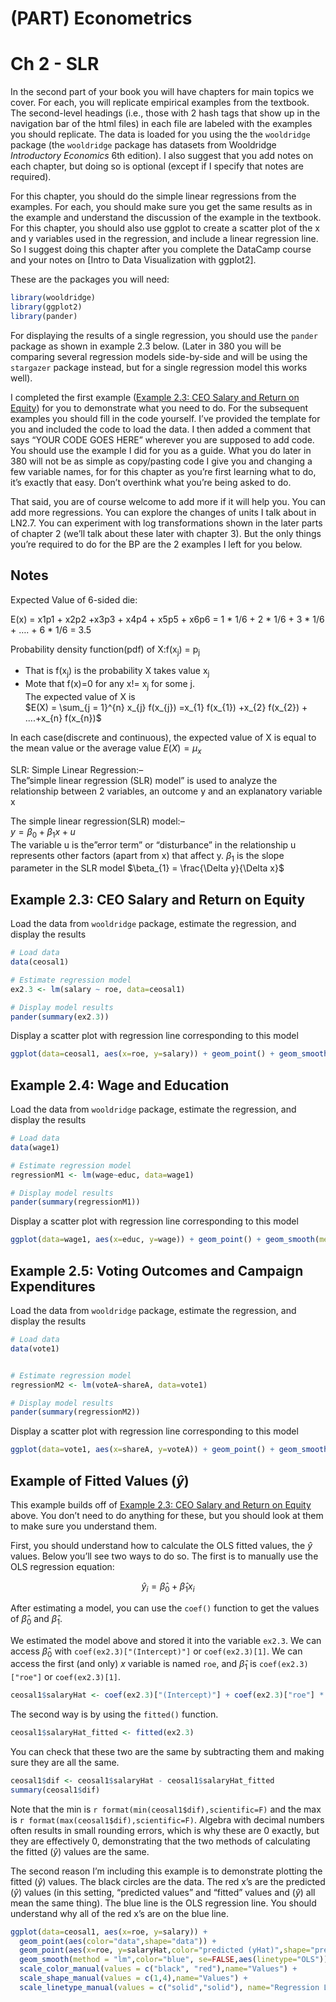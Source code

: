 # (PART) Econometrics {-} 

# Ch 2 - SLR

In the second part of your book you will have chapters for main topics we cover. For each, you will replicate empirical examples from the textbook. The second-level headings (i.e., those with 2 hash tags that show up in the navigation bar of the html files) in each file are labeled with the examples you should replicate. The data is loaded for you using the the `wooldridge` package (the `wooldridge` package has datasets from Wooldridge *Introductory Economics* 6th edition). I also suggest that you add notes on each chapter, but doing so is optional (except if I specify that notes are required).

For this chapter, you should do the simple linear regressions from the examples. For each, you should make sure you get the same results as in the example and understand the discussion of the example in the textbook. For this chapter, you should also use ggplot to create a scatter plot of the x and y variables used in the regression, and include a linear regression line. So I suggest doing this chapter after you complete the DataCamp course and your notes on [Intro to Data Visualization with ggplot2].

These are the packages you will need:

```r
library(wooldridge)
library(ggplot2)
library(pander)
```

For displaying the results of a single regression, you should use the `pander` package as shown in example 2.3 below. (Later in 380 you will be comparing several regression models side-by-side and will be using the `stargazer` package instead, but for a single regression model this works well). 

I completed the first example ([Example 2.3: CEO Salary and Return on Equity]) for you to demonstrate what you need to do. For the subsequent examples you should fill in the code yourself. I've provided the template for you and included the code to load the data. I then added a comment that says "YOUR CODE GOES HERE" wherever you are supposed to add code. You should use the example I did for you as a guide. What you do later in 380 will not be as simple as copy/pasting code I give you and changing a few variable names, for for this chapter as you're first learning what to do, it's exactly that easy. Don't overthink what you're being asked to do. 

That said, you are of course welcome to add more if it will help you. You can add more regressions. You can explore the changes of units I talk about in LN2.7. You can experiment with log transformations shown in the later parts of chapter 2 (we'll talk about these later with chapter 3). But the only things you're required to do for the BP are the 2 examples I left for you below. 


## Notes
Expected Value of 6-sided die:

E(x) = x1p1 + x2p2 +x3p3 + x4p4 + x5p5 + x6p6 = 1 * 1/6 + 2 * 1/6 + 3 * 1/6 + …. + 6 * 1/6 = 3.5

Probability density function(pdf) of X:f(x~j~) = p~j~  

*  That is f(x~j~) is the probability X takes value x~j~     
*  Mote that f(x)=0 for any x!= x~j~ for some j.  
The expected value of X is  
$E(X) = \sum_{j = 1}^{n} x_{j} f(x_{j}) =x_{1} f(x_{1}) +x_{2} f(x_{2}) + ....+x_{n} f(x_{n})$ 

In each case(discrete and continuous), the expected value of X is equal to the mean value or the average value 
$E(X) = \mu_{x}$

SLR: Simple Linear Regression:--  
The"simple linear regression (SLR) model" is used to analyze the relationship
between 2 variables, an outcome y and an explanatory variable x

The simple linear regression(SLR) model:--  
$y= \beta_{0} + \beta_{1}x + u$  
The variable u is the"error term" or "disturbance" in the relationship u represents other factors (apart  from x) that affect y. 
$\beta_{1}$ is the slope parameter in the SLR model $\beta_{1} = \frac{\Delta y}{\Delta x}$




## Example 2.3: CEO Salary and Return on Equity


Load the data from `wooldridge` package, estimate the regression, and display the results
```r
# Load data
data(ceosal1)

# Estimate regression model
ex2.3 <- lm(salary ~ roe, data=ceosal1)

# Display model results
pander(summary(ex2.3))
```

Display a scatter plot with regression line corresponding to this model
```r
ggplot(data=ceosal1, aes(x=roe, y=salary)) + geom_point() + geom_smooth(method = "lm", se=FALSE)
```



## Example 2.4: Wage and Education

Load the data from `wooldridge` package, estimate the regression, and display the results
```r
# Load data
data(wage1)

# Estimate regression model
regressionM1 <- lm(wage~educ, data=wage1)

# Display model results
pander(summary(regressionM1))
```

Display a scatter plot with regression line corresponding to this model
```r
ggplot(data=wage1, aes(x=educ, y=wage)) + geom_point() + geom_smooth(method = "lm", se=FALSE)
```





## Example 2.5: Voting Outcomes and Campaign Expenditures

Load the data from `wooldridge` package, estimate the regression, and display the results
```r
# Load data
data(vote1)


# Estimate regression model
regressionM2 <- lm(voteA~shareA, data=vote1)

# Display model results
pander(summary(regressionM2))
```

Display a scatter plot with regression line corresponding to this model
```r
ggplot(data=vote1, aes(x=shareA, y=voteA)) + geom_point() + geom_smooth(method = "lm", se=FALSE)
```





## Example of Fitted Values ($\hat{y}$)


This example builds off of [Example 2.3: CEO Salary and Return on Equity] above. You don't need to do anything for these, but you should look at them to make sure you understand them.

First, you should understand how to calculate the OLS fitted values, the $\hat{y}$ values. Below you'll see two ways to do so. The first is to manually use the OLS regression equation: 

$$
\hat{y}_i = \hat{\beta}_0 + \hat{\beta}_1 x_i
$$

After estimating a model, you can use the `coef()` function to get the values of $\hat{\beta}_0$ and $\hat{\beta}_1$. 

We estimated the model above and stored it into the variable `ex2.3`. We can access $\hat{\beta}_0$ with `coef(ex2.3)["(Intercept)"]` or `coef(ex2.3)[1]`. We can access the first (and only) $x$ variable is named `roe`, and $\hat{\beta}_1$ is `coef(ex2.3)["roe"]` or `coef(ex2.3)[1]`.
```r
ceosal1$salaryHat <- coef(ex2.3)["(Intercept)"] + coef(ex2.3)["roe"] * ceosal1$roe
```

The second way is by using the `fitted()` function.
```r
ceosal1$salaryHat_fitted <- fitted(ex2.3)
```

You can check that these two are the same by subtracting them and making sure they are all the same. 
```r
ceosal1$dif <- ceosal1$salaryHat - ceosal1$salaryHat_fitted
summary(ceosal1$dif)
```
Note that the min is  `r format(min(ceosal1$dif),scientific=F)` and the max is  `r format(max(ceosal1$dif),scientific=F)`.  Algebra with decimal numbers often results in small rounding errors, which is why these are 0 exactly, but they are effectively 0, demonstrating that the two methods of calculating the fitted $(\hat{y})$ values are the same. 


The second reason I'm including this example is to demonstrate plotting the fitted $(\hat{y})$ values. The black circles are the data. The red x's are the predicted $(\hat{y})$ values (in this setting, "predicted values" and "fitted" values and $(\hat{y})$ all mean the same thing). The blue line is the OLS regression line. You should understand why all of the red x's are on the blue line. 


```r
ggplot(data=ceosal1, aes(x=roe, y=salary)) + 
  geom_point(aes(color="data",shape="data")) + 
  geom_point(aes(x=roe, y=salaryHat,color="predicted (yHat)",shape="predicted (yHat)")) +
  geom_smooth(method = "lm",color="blue", se=FALSE,aes(linetype="OLS")) +
  scale_color_manual(values = c("black", "red"),name="Values") +
  scale_shape_manual(values = c(1,4),name="Values") +
  scale_linetype_manual(values = c("solid","solid"), name="Regression Line")
```


